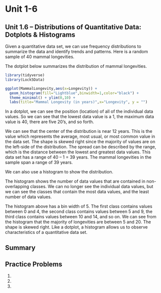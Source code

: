 # Unit 1-6 {-}

## Unit 1.6 –  Distributions of Quantitative Data: Dotplots & Histograms {-}

Given a quantitative data set, we can use frequency distributions to summarize the data and identify trends and patterns.  Here is a random sample of 40 mammal longevities.

The dotplot below summarizes the distribution of mammal longevities.

```r
library(tidyverse)
library(Lock5Data)

ggplot(MammalLongevity,aes(x=Longevity)) + 
  geom_histogram(fill="Lightblue",binwidth=1,color="black") + 
  theme_minimal() + ylim(0,10) +
  labs(title="Mammal Longevity (in years)",x="Longevity", y = "")
```

In a dotplot, we can see the position (location) of all of the individual data values.  So we can see that the lowest data value is a 1, the maximum data value is 40, there are five 20’s, and so forth.  

We can see that the center of the distribution is near 12 years.  This is the value which represents the average, most usual, or most common value in the data set.  The shape is skewed right since the majority of values are on the left-side of the distribution.  The spread can be described by the range, which is the distance between the lowest and greatest data values.  This data set has a range of 40 – 1 = 39 years.  The mammal longevities in the sample span a range of 39 years.

We can also use a histogram to show the distribution.  

The histogram shows the number of data values that are contained in non-overlapping classes.  We can no longer see the individual data values, but we can see the classes that contain the most data values, and the least number of data values. 

The histogram above has a bin width of 5. The first class contains values between 0 and 4, the second class contains values between 5 and 9, the third class contains values between 10 and 14, and so on.  We can see from the histogram that the majority of longevities are between 5 and 20.  The shape is skewed right.  Like a dotplot, a histogram allows us to observe characteristics of a quantitative data set.

## Summary {-}

## Practice Problems {-}

1.
2.
3.